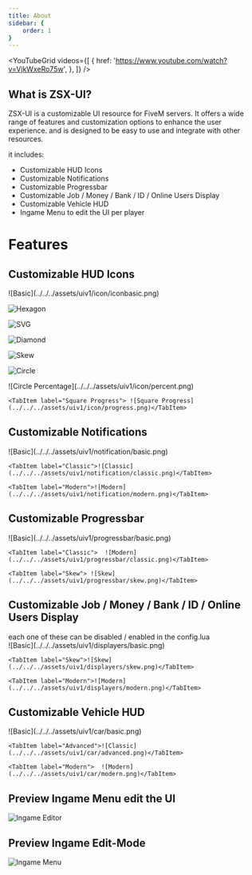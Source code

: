 ```yaml
---
title: About
sidebar: {
    order: 1
}
---
```


 <YouTubeGrid
	videos={[
		{
			href: 'https://www.youtube.com/watch?v=VjkWxeRo75w',
		},
	]}
/>

<CardGrid>
  <LinkCard title="Tebex Store" href="https://zsx-development.tebex.io/package/5289531">
  </LinkCard>
  <LinkCard title="CFX forum post"href="https://forum.cfx.re/t/qb-esx-standalone-hud-zsx-ui-user-friendly-interface-with-many-customization-options/4908261">
  </LinkCard>
</CardGrid>

## What is ZSX-UI?

ZSX-UI is a customizable UI resource for FiveM servers. It offers a wide range of features and customization options to enhance the user experience. and is designed to be easy to use and integrate with other resources.

it includes:

- Customizable HUD Icons
- Customizable Notifications
- Customizable Progressbar
- Customizable Job / Money / Bank / ID / Online Users Display
- Customizable Vehicle HUD
- Ingame Menu to edit the UI per player

# Features




## Customizable HUD Icons
<Tabs>
<TabItem label="Basic">![Basic](../../../assets/uiv1/icon/iconbasic.png)</TabItem>

<TabItem label="Hexagon">![Hexagon](../../../assets/uiv1/icon/iconhexagon.png)</TabItem>

<TabItem label="SVG">![SVG](../../../assets/uiv1/icon/iconsvg.png)</TabItem>

<TabItem label="Diamond">![Diamond](../../../assets/uiv1/icon/icondiamond.png)</TabItem>

<TabItem label="Skew">![Skew](../../../assets/uiv1/icon/iconskew.png)</TabItem>

<TabItem label="Circle">![Circle](../../../assets/uiv1/icon/iconcircle.png)</TabItem>

</Tabs>
<Tabs>
    <TabItem label="Circle Percentage">  ![Circle Percentage](../../../assets/uiv1/icon/percent.png)</TabItem>
  
    <TabItem label="Square Progress"> ![Square Progress](../../../assets/uiv1/icon/progress.png)</TabItem>
   
</Tabs>

## Customizable Notifications
<Tabs syncKey="hudv1">
    <TabItem label="Basic">![Basic](../../../assets/uiv1/notification/basic.png)</TabItem>
    
    <TabItem label="Classic">![Classic](../../../assets/uiv1/notification/classic.png)</TabItem>
    
    <TabItem label="Modern">![Modern](../../../assets/uiv1/notification/modern.png)</TabItem>
    
</Tabs>

## Customizable Progressbar
<Tabs syncKey="hudv1">
    <TabItem label="Basic">![Basic](../../../assets/uiv1/progressbar/basic.png)</TabItem>
    
    <TabItem label="Classic">  ![Modern](../../../assets/uiv1/progressbar/classic.png)</TabItem>
  
    <TabItem label="Skew"> ![Skew](../../../assets/uiv1/progressbar/skew.png)</TabItem>
   
</Tabs>

## Customizable Job / Money / Bank / ID / Online Users Display

<Aside> each one of these can be disabled / enabled in the config.lua</Aside>


<Tabs syncKey="hudv1">
    <TabItem label="Basic"> ![Basic](../../../assets/uiv1/displayers/basic.png)</TabItem>
   
    <TabItem label="Skew">![Skew](../../../assets/uiv1/displayers/skew.png)</TabItem>
    
    <TabItem label="Modern">![Modern](../../../assets/uiv1/displayers/modern.png)</TabItem>
    
</Tabs>

## Customizable Vehicle HUD

<Tabs syncKey="hudv1">
    <TabItem label="Basic">![Basic](../../../assets/uiv1/car/basic.png)</TabItem>
    
    <TabItem label="Advanced">![Classic](../../../assets/uiv1/car/advanced.png)</TabItem>
    
    <TabItem label="Modern">  ![Modern](../../../assets/uiv1/car/modern.png)</TabItem>
  
</Tabs>


## Preview Ingame Menu edit the UI

![Ingame Editor](../../../assets/uiv1/ingame.png)


## Preview Ingame Edit-Mode

![Ingame Menu](../../../assets/uiv1/preview.png)